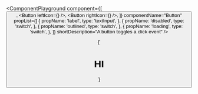 
<ComponentPlayground
  component={[
    <Button />,
    <Button leftIcon={<HiHome />} />,
    <Button rightIcon={<HiHome />} />,
  ]}
  componentName="Button"
  propList={[
    {
      propName: 'label',
      type: 'textInput',
    },
    {
      propName: 'disabled',
      type: 'switch',
    },
    {
      propName: 'outlined',
      type: 'switch',
    },
    {
      propName: 'loading',
      type: 'switch',
    },
  ]}
  shortDescription="A button toggles a click event"
/>

<CodeBlock>{'<h1>HI</h1>'}</CodeBlock>
